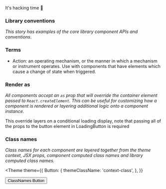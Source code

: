 
<Meta title='Componentry/Intro' />

<Heading align='center' mt={50}>
  It&apos;s hacking time 👾
</Heading>

### Library conventions

_This story has examples of the core library component APIs and conventions._

### Terms

- Action: an operating mechanism, or the manner in which a mechanism or instrument
  operates. Use with components that have elements which cause a change of state when
  triggered.

### Render as

_All components accept an `as` prop that will override the container element passed to
`React.createElement`. This can be useful for customizing how a component is rendered or
layering additional logic onto a component instance._

This override layers on a conditional loading display, note that passing all of the props
to the button element in LoadingButton is required

### Class names

_Class names for each component are layered together from the theme context, JSX props,
component computed class names and library computed class names._

<Theme
  theme={{
    Button: {
      themeClassName: 'context-class',
    },
  }}
>
  <Button className='jsx-prop-class' color='primary' uppercase>
    ClassNames Button
  </Button>
</Theme>
